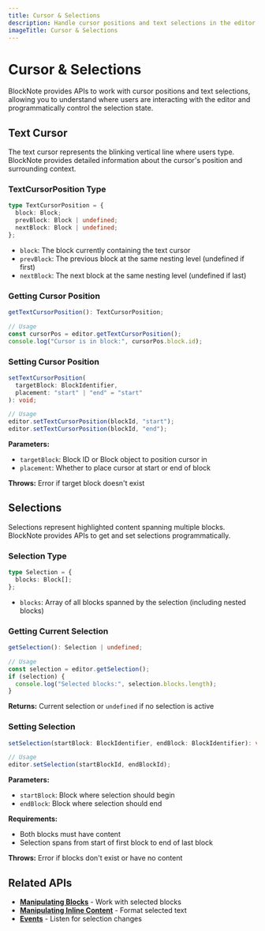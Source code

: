 ```yaml
---
title: Cursor & Selections
description: Handle cursor positions and text selections in the editor
imageTitle: Cursor & Selections
---
```


# Cursor & Selections

BlockNote provides APIs to work with cursor positions and text selections, allowing you to understand where users are interacting with the editor and programmatically control the selection state.

## Text Cursor

The text cursor represents the blinking vertical line where users type. BlockNote provides detailed information about the cursor's position and surrounding context.

### TextCursorPosition Type

```typescript
type TextCursorPosition = {
  block: Block;
  prevBlock: Block | undefined;
  nextBlock: Block | undefined;
};
```

- `block`: The block currently containing the text cursor
- `prevBlock`: The previous block at the same nesting level (undefined if first)
- `nextBlock`: The next block at the same nesting level (undefined if last)

### Getting Cursor Position

```typescript
getTextCursorPosition(): TextCursorPosition;

// Usage
const cursorPos = editor.getTextCursorPosition();
console.log("Cursor is in block:", cursorPos.block.id);
```

### Setting Cursor Position

```typescript
setTextCursorPosition(
  targetBlock: BlockIdentifier,
  placement: "start" | "end" = "start"
): void;

// Usage
editor.setTextCursorPosition(blockId, "start");
editor.setTextCursorPosition(blockId, "end");
```

**Parameters:**

- `targetBlock`: Block ID or Block object to position cursor in
- `placement`: Whether to place cursor at start or end of block

**Throws:** Error if target block doesn't exist

## Selections

Selections represent highlighted content spanning multiple blocks. BlockNote provides APIs to get and set selections programmatically.

### Selection Type

```typescript
type Selection = {
  blocks: Block[];
};
```

- `blocks`: Array of all blocks spanned by the selection (including nested blocks)

### Getting Current Selection

```typescript
getSelection(): Selection | undefined;

// Usage
const selection = editor.getSelection();
if (selection) {
  console.log("Selected blocks:", selection.blocks.length);
}
```

**Returns:** Current selection or `undefined` if no selection is active

### Setting Selection

```typescript
setSelection(startBlock: BlockIdentifier, endBlock: BlockIdentifier): void;

// Usage
editor.setSelection(startBlockId, endBlockId);
```

**Parameters:**

- `startBlock`: Block where selection should begin
- `endBlock`: Block where selection should end

**Requirements:**

- Both blocks must have content
- Selection spans from start of first block to end of last block

**Throws:** Error if blocks don't exist or have no content

## Related APIs

- **[Manipulating Blocks](/docs/reference/editor/manipulating-content#block-manipulation)** - Work with selected blocks
- **[Manipulating Inline Content](/docs/reference/editor/manipulating-content#inline-content-manipulation)** - Format selected text
- **[Events](/docs/reference/editor/events)** - Listen for selection changes
